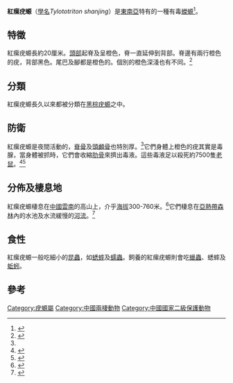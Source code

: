 {{speciesbox
| image = Emperornewt2.jpg
| image_width = 250px
| status = NT
| status_system = IUCN3.1
| status_ref = <ref name=iucn>{{IUCN2010|assessors=Annemarie Ohler, Lu Shunqing, Yang Datong|year=2004|title=Tylototriton shanjing|id=59485|version=2010.4|downloaded=2010-11-08}}</ref>
| genus = Tylototriton
| species = shanjing
}}
'''紅瘰疣螈'''（[[學名|學名]]''Tylototriton shanjing''）是[[東南亞|東南亞]]特有的一種有毒[[蠑螈|蠑螈]]<ref name="墨江县_新浪新闻 2017">{{cite web | title=云南墨江：24只国家保护动物红瘰疣螈被放生 | website=墨江县_新浪新闻 | date=2017-08-27 | url=http://news.sina.com.cn/s/2017-08-27/doc-ifykiqfe2009594.shtml | language=zh | access-date=2021-02-07}}</ref>。

== 特徵 ==
紅瘰疣螈長約20厘米。[[頭部|頭部]]起脊及呈橙色，脊一直延伸到背部。脊邊有兩行橙色的疣，背部黑色。尾巴及腳都是橙色的。個別的橙色深淺也有不同。<ref name=torzoo>{{cite web|title=Toronto Zoo Animals|url=http://www.torontozoo.com/animals/details.asp?AnimalId=574|accessdate=2006-09-18|deadurl=yes|archiveurl=https://web.archive.org/web/20061111132131/http://www.torontozoo.com/animals/details.asp?AnimalId=574|archivedate=2006-11-11}}</ref>

==分類==
紅瘰疣螈長久以來都被分類在[[黑棕疣螈|黑棕疣螈]]之中。

== 防衛 ==
紅瘰疣螈是夜間活動的，[[脊骨|脊骨]]及[[頭顱骨|頭顱骨]]也特別厚。<ref name=torzoo/>它們身體上橙色的疣其實是毒腺，當身體被抓時，它們會收縮[[肋骨|肋骨]]來擠出毒液。這些毒液足以殺死約7500隻[[老鼠|老鼠]]。<ref>{{Cite web|title=Detroit Zoo|url=http://www.detroitzoo.org/Attractions/Amphibiville/Animals|accessdate=2006-09-18}}</ref><ref>{{Cite web|author=Wes von Papineau|title=Newt Toxins|url=http://www.caudata.org/cc/articles/toxin2.shtml|accessdate=2007-10-01|publisher=Caudata Culture|archive-date=2013-05-31|archive-url=https://web.archive.org/web/20130531031806/http://www.caudata.org/cc/articles/toxin2.shtml|dead-url=no}}</ref>

==分佈及棲息地==
紅瘰疣螈棲息在[[中國|中國]][[雲南|雲南]]的高山上，介乎[[海拔|海拔]]300-760米。<ref>{{Cite web|title=livingunderworld.com|url=http://www.livingunderworld.org/caudata/database/salamandridae/tylototriton/shanjiing|accessdate=2006-04-11}}</ref>它們棲息在[[亞熱帶|亞熱帶]][[森林|森林]]內的水池及水流緩慢的[[河流|河流]]。<ref>{{Cite web|title=tylototriton.org|url=http://www.tylototriton.org/tylo%20echino%20beschrijvingen/shanjing.htm|accessdate=2007-07-02|deadurl=yes|archiveurl=https://web.archive.org/web/20070928115719/http://www.tylototriton.org/tylo%20echino%20beschrijvingen/shanjing.htm|archivedate=2007-09-28}}</ref>

==食性==
紅瘰疣螈一般吃細小的[[昆蟲|昆蟲]]，如[[蟋蟀|蟋蟀]]及[[蠕蟲|蠕蟲]]。飼養的紅瘰疣螈則會吃[[蠟蟲|蠟蟲]]、蟋蟀及[[蚯蚓|蚯蚓]]。

==參考==
{{wikispecies|Tylototriton shanjing}}
{{Commons category|Tylototriton shanjing}}
{{reflist}}
{{Taxonbar|from=Q1951353}}

[[Category:疣螈屬|Category:疣螈屬]]
[[Category:中國兩棲動物|Category:中國兩棲動物]]
[[Category:中國國家二級保護動物|Category:中國國家二級保護動物]]